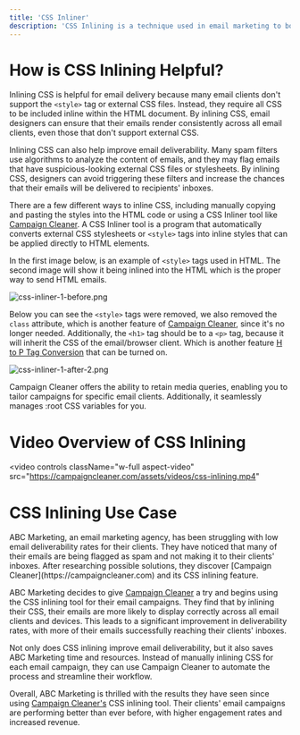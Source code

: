 ```yaml
---
title: 'CSS Inliner'
description: 'CSS Inlining is a technique used in email marketing to boost delivery rates by embedding CSS styles directly into the HTML code.'
---
```


# How is CSS Inlining Helpful?

Inlining CSS is helpful for email delivery because many email clients don't support the `<style>` tag or external CSS files. Instead, they require all CSS to be included inline within the HTML document. By inlining CSS, email designers can ensure that their emails render consistently across all email clients, even those that don't support external CSS.

Inlining CSS can also help improve email deliverability. Many spam filters use algorithms to analyze the content of emails, and they may flag emails that have suspicious-looking external CSS files or stylesheets. By inlining CSS, designers can avoid triggering these filters and increase the chances that their emails will be delivered to recipients' inboxes.

There are a few different ways to inline CSS, including manually copying and pasting the styles into the HTML code or using a CSS Inliner tool like [Campaign Cleaner](https://campaigncleaner.com). A CSS Inliner tool is a program that automatically converts external CSS stylesheets or `<style>` tags into inline styles that can be applied directly to HTML elements.

In the first image below, is an example of `<style>` tags used in HTML. The second image will show it being inlined into the HTML which is the proper way to send HTML emails. 

![css-inliner-1-before.png](/images/css-inliner-1-before-2.png)

Below you can see the `<style>` tags were removed, we also removed the `class` attribute, which is another feature of [Campaign Cleaner](https://campaigncleaner.com), since it's no longer needed. Additionally, the `<h1>` tag should be to a `<p>` tag, because it will inherit the CSS of the email/browser client. Which is another feature [H to P Tag Conversion](/h-to-p-tag-conversion) that can be turned on.

![css-inliner-1-after-2.png](/images/css-inliner-1-after-2.png)


<Note>
   Campaign Cleaner offers the ability to retain media queries, enabling you to tailor campaigns for specific email clients. Additionally, it seamlessly manages :root CSS variables for you.
</Note>

# Video Overview of CSS Inlining
<video
  controls
  className="w-full aspect-video"
  src="https://campaigncleaner.com/assets/videos/css-inlining.mp4"
></video>


# CSS Inlining Use Case

<Note>
ABC Marketing, an email marketing agency, has been struggling with low email deliverability rates for their clients. They have noticed that many of their emails are being flagged as spam and not making it to their clients' inboxes. After researching possible solutions, they discover [Campaign Cleaner](https://campaigncleaner.com) and its CSS inlining feature.
 
ABC Marketing decides to give [Campaign Cleaner](https://campaigncleaner.com) a try and begins using the CSS inlining tool for their email campaigns. They find that by inlining their CSS, their emails are more likely to display correctly across all email clients and devices. This leads to a significant improvement in deliverability rates, with more of their emails successfully reaching their clients' inboxes.
 
Not only does CSS inlining improve email deliverability, but it also saves ABC Marketing time and resources. Instead of manually inlining CSS for each email campaign, they can use Campaign Cleaner to automate the process and streamline their workflow.
 
Overall, ABC Marketing is thrilled with the results they have seen since using [Campaign Cleaner's](https://campaigncleaner.com) CSS inlining tool. Their clients' email campaigns are performing better than ever before, with higher engagement rates and increased revenue.
</Note>
